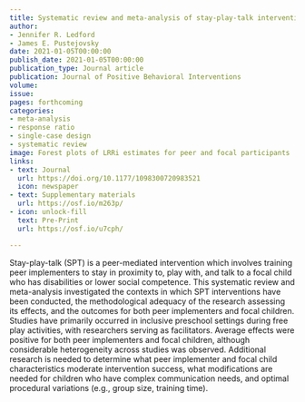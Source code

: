 ```yaml
---
title: Systematic review and meta-analysis of stay-play-talk interventions for improving social behaviors of young children
author:
- Jennifer R. Ledford
- James E. Pustejovsky
date: 2021-01-05T00:00:00
publish_date: 2021-01-05T00:00:00
publication_type: Journal article
publication: Journal of Positive Behavioral Interventions
volume: 
issue: 
pages: forthcoming
categories:
- meta-analysis
- response ratio
- single-case design
- systematic review
image: Forest plots of LRRi estimates for peer and focal participants
links:
- text: Journal
  url: https://doi.org/10.1177/1098300720983521
  icon: newspaper
- text: Supplementary materials
  url: https://osf.io/m263p/
- icon: unlock-fill
  text: Pre-Print
  url: https://osf.io/u7cph/

---
```



Stay-play-talk (SPT) is a peer-mediated intervention which involves training peer implementers to stay in proximity to, play with, and talk to a focal child who has disabilities or lower social competence. This systematic review and meta-analysis investigated the contexts in which SPT interventions have been conducted, the methodological adequacy of the research assessing its effects, and the outcomes for both peer implementers and focal children. Studies have primarily occurred in inclusive preschool settings during free play activities, with researchers serving as facilitators. Average effects were positive for both peer implementers and focal children, although considerable heterogeneity across studies was observed. Additional research is needed to determine what peer implementer and focal child characteristics moderate intervention success, what modifications are needed for children who have complex communication needs, and optimal procedural variations (e.g., group size, training time).

